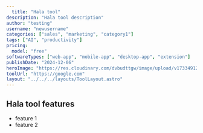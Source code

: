 ---
  title: "Hala tool"
description: "Hala tool description"
author: "testing"
username: "newusername"
categories: ["sales", "marketing", "category1"]
tags: ["AI", "productivity"]
pricing:
  model: "free"
softwareTypes: ["web-app", "mobile-app", "desktop-app", "extension"]
publishDate: "2024-12-06"
heroImage: "https://res.cloudinary.com/dvbudttgw/image/upload/v1733491280/ujpbcdmrfvdmj0zdd14a.png"
toolUrl: "https://google.com"
layout: "../../../layouts/ToolLayout.astro"
---
## Hala tool features
- feature 1
- feature 2
